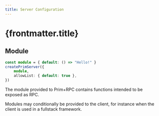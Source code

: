 ```yaml
---
title: Server Configuration
---
```



# {frontmatter.title}

## Module

<CodeFile>

```typescript
const module = { default: () => "Hello!" }
createPrimServer({
	module,
	allowList: { default: true },
})
```

</CodeFile>

The module provided to Prim+RPC contains functions intended to be exposed as RPC.

<Aside>

Modules may conditionally be provided to the client, for instance when the client is used in a fullstack framework.

</Aside>
